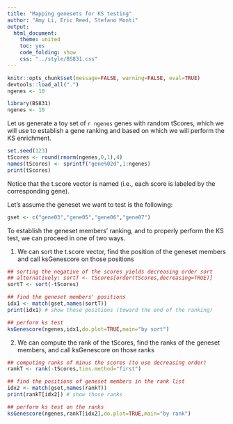 ```yaml
---
title: "Mapping genesets for KS testing"
author: "Amy Li, Eric Reed, Stefano Monti"
output:
  html_document:
    theme: united
    toc: yes
    code_folding: show
    css: "../style/BS831.css" 
---
```


```r
knitr::opts_chunk$set(message=FALSE, warning=FALSE, eval=TRUE)
devtools::load_all(".")
ngenes <- 10
```

```r
library(BS831)
ngenes <- 10
```

Let us generate a toy set of `r ngenes` genes with random tScores,
which we will use to establish a gene ranking and based on
which we will perform the KS enrichment.

```r
set.seed(123)
tScores <- round(rnorm(ngenes,0,1),4)
names(tScores) <- sprintf("gene%02d",1:ngenes)
print(tScores)
```

Notice that the t.score vector is named (i.e., each score is
labeled by the corresponding gene).

Let's assume the geneset we want to test is the following:

```r
gset <- c("gene03","gene05","gene06","gene07")
```

To establish the geneset members' ranking, and to properly perform the
KS test, we can proceed in one of two ways.

1. We can sort the t.score vector, find the position of the geneset
members and call ksGenescore on those positions

```r
## sorting the negative of the scores yields decreasing order sort
## alternatively: sortT <- tScores[order(tScores,decreasing=TRUE)]
sortT <- sort(-tScores)

## find the geneset members' positions
idx1 <- match(gset,names(sortT))
print(idx1) # show those positions (toward the end of the ranking)

## perform ks test
ksGenescore(ngenes,idx1,do.plot=TRUE,main="by sort")
```

2. We can compute the rank of the tScores, find the ranks of the
geneset members, and call ksGenescore on those ranks

```r
## computing ranks of minus the scores (to use decreasing order)
rankT <- rank(-tScores,ties.method="first")

## find the positions of geneset members in the rank list
idx2 <- match(gset,names(rankT))
print(rankT[idx2]) # show those ranks

## perform ks test on the ranks
ksGenescore(ngenes,rankT[idx2],do.plot=TRUE,main="by rank")
```


